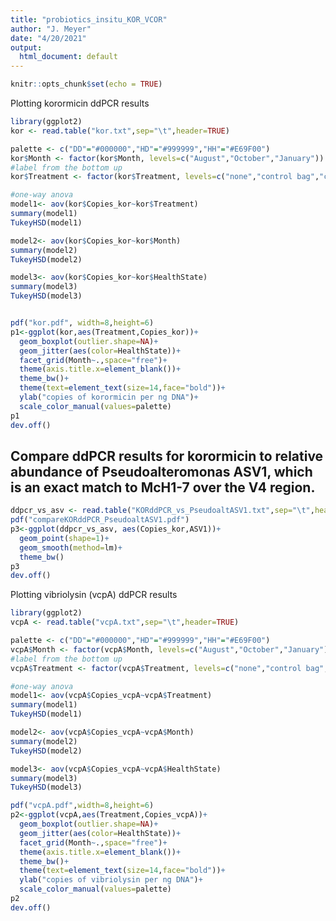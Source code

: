 ```yaml
---
title: "probiotics_insitu_KOR_VCOR"
author: "J. Meyer"
date: "4/20/2021"
output:
  html_document: default
---
```


```r
knitr::opts_chunk$set(echo = TRUE)
```

Plotting korormicin ddPCR results

```r

library(ggplot2)
kor <- read.table("kor.txt",sep="\t",header=TRUE)

palette <- c("DD"="#000000","HD"="#999999","HH"="#E69F00")
kor$Month <- factor(kor$Month, levels=c("August","October","January"))
#label from the bottom up
kor$Treatment <- factor(kor$Treatment, levels=c("none","control bag","control paste","probiotic bag","probiotic paste"))

#one-way anova
model1<- aov(kor$Copies_kor~kor$Treatment)
summary(model1)
TukeyHSD(model1)

model2<- aov(kor$Copies_kor~kor$Month)
summary(model2)
TukeyHSD(model2)

model3<- aov(kor$Copies_kor~kor$HealthState)
summary(model3)
TukeyHSD(model3)


pdf("kor.pdf", width=8,height=6)
p1<-ggplot(kor,aes(Treatment,Copies_kor))+
  geom_boxplot(outlier.shape=NA)+
  geom_jitter(aes(color=HealthState))+
  facet_grid(Month~.,space="free")+
  theme(axis.title.x=element_blank())+
  theme_bw()+
  theme(text=element_text(size=14,face="bold"))+
  ylab("copies of korormicin per ng DNA")+
  scale_color_manual(values=palette)
p1
dev.off()

```

## Compare ddPCR results for korormicin to relative abundance of Pseudoalteromonas ASV1, which is an exact match to McH1-7 over the V4 region.

```r

ddpcr_vs_asv <- read.table("KORddPCR_vs_PseudoaltASV1.txt",sep="\t",header=TRUE)
pdf("compareKORddPCR_PseudoaltASV1.pdf")
p3<-ggplot(ddpcr_vs_asv, aes(Copies_kor,ASV1))+
  geom_point(shape=1)+
  geom_smooth(method=lm)+
  theme_bw()
p3
dev.off()

```


Plotting vibriolysin (vcpA) ddPCR results

```r
library(ggplot2)
vcpA <- read.table("vcpA.txt",sep="\t",header=TRUE)

palette <- c("DD"="#000000","HD"="#999999","HH"="#E69F00")
vcpA$Month <- factor(vcpA$Month, levels=c("August","October","January"))
#label from the bottom up
vcpA$Treatment <- factor(vcpA$Treatment, levels=c("none","control bag","control paste","probiotic bag","probiotic paste"))

#one-way anova
model1<- aov(vcpA$Copies_vcpA~vcpA$Treatment)
summary(model1)
TukeyHSD(model1)

model2<- aov(vcpA$Copies_vcpA~vcpA$Month)
summary(model2)
TukeyHSD(model2)

model3<- aov(vcpA$Copies_vcpA~vcpA$HealthState)
summary(model3)
TukeyHSD(model3)

pdf("vcpA.pdf",width=8,height=6)
p2<-ggplot(vcpA,aes(Treatment,Copies_vcpA))+
  geom_boxplot(outlier.shape=NA)+
  geom_jitter(aes(color=HealthState))+
  facet_grid(Month~.,space="free")+
  theme(axis.title.x=element_blank())+
  theme_bw()+
  theme(text=element_text(size=14,face="bold"))+
  ylab("copies of vibriolysin per ng DNA")+
  scale_color_manual(values=palette)
p2
dev.off()

```

